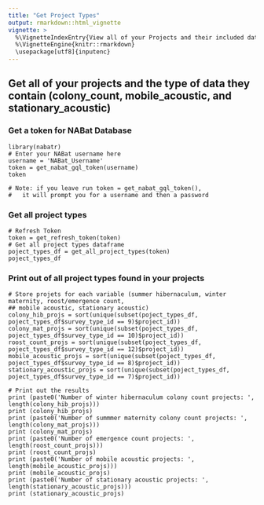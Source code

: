 ```yaml
---
title: "Get Project Types"
output: rmarkdown::html_vignette
vignette: >
  %\VignetteIndexEntry{View all of your Projects and their included data types}
  %\VignetteEngine{knitr::rmarkdown}
  \usepackage[utf8]{inputenc}
---
```


## Get all of your projects and the type of data they contain (colony_count, mobile_acoustic, and stationary_acoustic)

### Get a token for NABat Database
```
library(nabatr)
# Enter your NABat username here
username = 'NABat_Username'
token = get_nabat_gql_token(username)
token

# Note: if you leave run token = get_nabat_gql_token(),
#   it will prompt you for a username and then a password
```


### Get all project types
```
# Refresh Token
token = get_refresh_token(token)
# Get all project types dataframe
poject_types_df = get_all_project_types(token)
poject_types_df
```

### Print out of all project types found in your projects
```
# Store projets for each variable (summer hibernaculum, winter maternity, roost/emergence count, 
## mobile acoustic, stationary acoustic)
colony_hib_projs = sort(unique(subset(poject_types_df, poject_types_df$survey_type_id == 9)$project_id))
colony_mat_projs = sort(unique(subset(poject_types_df, poject_types_df$survey_type_id == 10)$project_id))
roost_count_projs = sort(unique(subset(poject_types_df, poject_types_df$survey_type_id == 12)$project_id))
mobile_acoustic_projs = sort(unique(subset(poject_types_df, poject_types_df$survey_type_id == 8)$project_id))
stationary_acoustic_projs = sort(unique(subset(poject_types_df, poject_types_df$survey_type_id == 7)$project_id))

# Print out the results
print (paste0('Number of winter hibernaculum colony count projects: ', length(colony_hib_projs)))
print (colony_hib_projs)
print (paste0('Number of summmer maternity colony count projects: ', length(colony_mat_projs)))
print (colony_mat_projs)
print (paste0('Number of emergence count projects: ', length(roost_count_projs)))
print (roost_count_projs)
print (paste0('Number of mobile acoustic projects: ', length(mobile_acoustic_projs)))
print (mobile_acoustic_projs)
print (paste0('Number of stationary acoustic projects: ', length(stationary_acoustic_projs)))
print (stationary_acoustic_projs)
```

